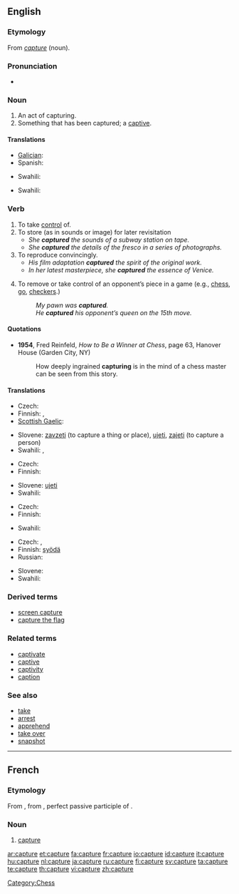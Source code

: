 {{wikipedia|dab=capture}}
{{also|capturé}}
==English==

===Etymology===
From {{etyl|frm}} ''[[#French|capture]]'' (noun).

===Pronunciation===
* {{audio|en-us-capture.ogg|Audio (US)}}

===Noun===
{{en-noun}}

# An act of capturing.
# Something that has been captured; a [[captive]].

====Translations====
{{trans-top|act of capturing}}
* [[Galician]]: {{t-|gl|captura|xs=Galician}} {{m}}
* Spanish: {{t+|es|captura|f}}
{{trans-mid}}
* Swahili: {{t+|sw|nasa|xs=Swahili}}
{{trans-bottom}}

{{trans-top|something that has been captured}}
* Swahili: {{t+|sw|nasa|xs=Swahili}}
{{trans-mid}}
{{trans-bottom}}

===Verb===
{{en-verb|captures|capturing|captured}}

# To take [[control]] of.
# To store (as in sounds or image) for later revisitation
#* ''She '''captured''' the sounds of a subway station on tape.''
#* ''She '''captured''' the details of the fresco in a series of photographs.''
# To reproduce convincingly.
#* ''His film adaptation '''captured''' the spirit of the original work.''
#* ''In her latest masterpiece, she '''captured''' the essence of Venice.''
# {{intransitive}} To remove or take control of an opponent’s piece in a game (e.g., [[chess]], [[go]], [[checkers]].)
#: ''My pawn was '''captured'''.''
#: ''He '''captured''' his opponent’s queen on the 15th move.''

====Quotations====
* '''1954''', Fred Reinfeld, ''How to Be a Winner at Chess'', page 63, Hanover House (Garden City, NY)
*: How deeply ingrained '''capturing''' is in the mind of a chess master can be seen from this story.

====Translations====
{{trans-top|to take control of}}
* Czech: {{t-|cs|zajmout}}
* Finnish: {{t-|fi|kaapata}}, {{t+|fi|napata}}
* [[Scottish Gaelic]]: {{t-|gd|glac|xs=Scottish Gaelic}}
{{trans-mid}}
* Slovene: [[zavzeti]] (to capture a thing or place), [[ujeti]], [[zajeti]] (to capture a person)
* Swahili: {{t+|sw|nasa|xs=Swahili}},  {{t|sw}}
{{trans-bottom}}

{{trans-top|to store}}
* Czech: {{t-|cs|zachytit}}
* Finnish: {{t+|fi|tallentaa}}
{{trans-mid}}
* Slovene: [[ujeti]]
* Swahili: {{t+|sw|nasa|xs=Swahili}}
{{trans-bottom}}

{{trans-top|to reproduce convincingly}}
* Czech: {{t-|cs|zachytit}}
* Finnish: {{t+|fi|vangita}}
{{trans-mid}}
* Swahili: {{t+|sw|nasa|xs=Swahili}}
{{trans-bottom}}

{{trans-top|remove or take control of opponent’s piece}}
* Czech: {{t+|cs|vzít}}, {{t-|cs|zajmout}}
* Finnish: [[syödä]] {{i|Chess}}
* Russian: {{t+|ru|взятие|n|tr=vzjátije|sc=Cyrl}}
{{trans-mid}}
* Slovene: {{t+|sl|vzeti}}
* Swahili: {{t+|sw|nasa|xs=Swahili}}
{{trans-bottom}}

===Derived terms===
* [[screen capture]]
* [[capture the flag]]

===Related terms===
* [[captivate]]
* [[captive]]
* [[captivity]]
* [[caption]]

===See also===
* [[take]]
* [[arrest]]
* [[apprehend]]
* [[take over]]
* [[snapshot]]

[[Category:Chess]]

----

==French==

===Etymology===
From {{etyl|la|fr}} {{term|captura|captūra|catching, capture|lang=la}}, from {{term|captus|||lang=la}}, perfect passive participle of {{term|capio|capiō|capture, seize, take|lang=la}}.

===Noun===
{{fr-noun|f}}

# [[capture#English|capture]]

[[ar:capture]]
[[et:capture]]
[[fa:capture]]
[[fr:capture]]
[[io:capture]]
[[id:capture]]
[[it:capture]]
[[hu:capture]]
[[nl:capture]]
[[ja:capture]]
[[ru:capture]]
[[fi:capture]]
[[sv:capture]]
[[ta:capture]]
[[te:capture]]
[[th:capture]]
[[vi:capture]]
[[zh:capture]]